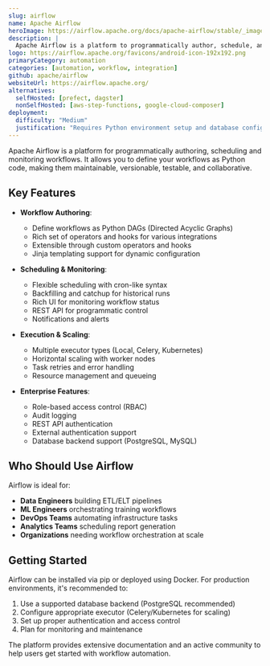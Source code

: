 ```yaml
---
slug: airflow
name: Apache Airflow
heroImage: https://airflow.apache.org/docs/apache-airflow/stable/_images/demo_graph_and_code_view.png
description: |
  Apache Airflow is a platform to programmatically author, schedule, and monitor workflows. When workflows are defined as code, they become more maintainable, versionable, testable, and collaborative.
logo: https://airflow.apache.org/favicons/android-icon-192x192.png
primaryCategory: automation
categories: [automation, workflow, integration]
github: apache/airflow
websiteUrl: https://airflow.apache.org/
alternatives:
  selfHosted: [prefect, dagster]
  nonSelfHosted: [aws-step-functions, google-cloud-composer]
deployment:
  difficulty: "Medium"
  justification: "Requires Python environment setup and database configuration. Docker deployment available but needs proper configuration for production use."
---
```


Apache Airflow is a platform for programmatically authoring, scheduling and monitoring workflows. It allows you to define your workflows as Python code, making them maintainable, versionable, testable, and collaborative.

## Key Features

- **Workflow Authoring**:

  - Define workflows as Python DAGs (Directed Acyclic Graphs)
  - Rich set of operators and hooks for various integrations
  - Extensible through custom operators and hooks
  - Jinja templating support for dynamic configuration

- **Scheduling & Monitoring**:

  - Flexible scheduling with cron-like syntax
  - Backfilling and catchup for historical runs
  - Rich UI for monitoring workflow status
  - REST API for programmatic control
  - Notifications and alerts

- **Execution & Scaling**:

  - Multiple executor types (Local, Celery, Kubernetes)
  - Horizontal scaling with worker nodes
  - Task retries and error handling
  - Resource management and queueing

- **Enterprise Features**:
  - Role-based access control (RBAC)
  - Audit logging
  - REST API authentication
  - External authentication support
  - Database backend support (PostgreSQL, MySQL)

## Who Should Use Airflow

Airflow is ideal for:

- **Data Engineers** building ETL/ELT pipelines
- **ML Engineers** orchestrating training workflows
- **DevOps Teams** automating infrastructure tasks
- **Analytics Teams** scheduling report generation
- **Organizations** needing workflow orchestration at scale

## Getting Started

Airflow can be installed via pip or deployed using Docker. For production environments, it's recommended to:

1. Use a supported database backend (PostgreSQL recommended)
2. Configure appropriate executor (Celery/Kubernetes for scaling)
3. Set up proper authentication and access control
4. Plan for monitoring and maintenance

The platform provides extensive documentation and an active community to help users get started with workflow automation.
